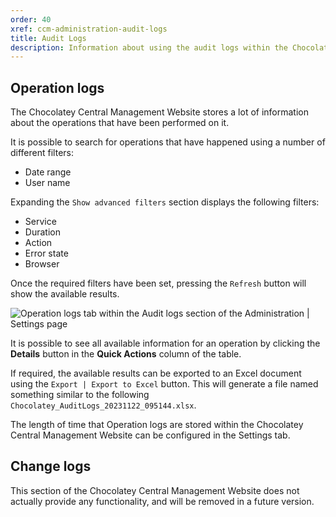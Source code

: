 ```yaml
---
order: 40
xref: ccm-administration-audit-logs
title: Audit Logs
description: Information about using the audit logs within the Chocolatey Central Management Administration section
---
```


## Operation logs

The Chocolatey Central Management Website stores a lot of information about the operations that have been performed on it.

It is possible to search for operations that have happened using a number of different filters:

- Date range
- User name

Expanding the `Show advanced filters` section displays the following filters:

- Service
- Duration
- Action
- Error state
- Browser

Once the required filters have been set, pressing the `Refresh` button will show the available results.

![Operation logs tab within the Audit logs section of the Administration | Settings page](/images/ccm-playwright/administration/audit-logs/left-menu-active.png)

It is possible to see all available information for an operation by clicking the **Details** button in the **Quick Actions** column of the table.

If required, the available results can be exported to an Excel document using the `Export | Export to Excel` button.
This will generate a file named something similar to the following `Chocolatey_AuditLogs_20231122_095144.xlsx`.

The length of time that Operation logs are stored within the Chocolatey Central Management Website can be configured in the <Xref title="Retention Policies" value="ccm-administration-settings-retention" anchor="audit-retention" /> Settings tab.

## Change logs

<Callout type="warning">
    This section of the Chocolatey Central Management Website does not actually provide any functionality, and will be removed in a future version.
</Callout>
